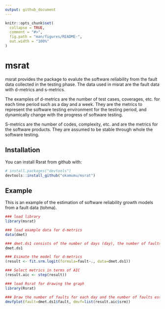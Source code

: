 ```yaml
---
output: github_document
---
```


<!-- README.md is generated from README.Rmd. Please edit that file -->

```r
knitr::opts_chunk$set(
  collapse = TRUE,
  comment = "#>",
  fig.path = "man/figures/README-",
  out.width = "100%"
)
```
# msrat

msrat provides the package to evalute the software reliability from the fault data collected in the testing phase. The data used in msrat are the fault data with d-metrics and s-metrics.

The examples of d-metrics are the number of test cases, coverages, etc. for each time period such as a day and a week. They are the metrics to represent the software testing environment for the testing period, and dynamically change with the progress of software testing.

S-metrics are the number of codes, complexity, etc. and are the metrics for the software products. They are assumed to be stable through whole the software testing.

## Installation

You can install Rsrat from github with:

```r
# install.packages("devtools")
devtools::install_github("okamumu/msrat")
```

## Example

This is an example of the estimation of software reliability growth models from a fault data (tohma). 

```r
### load library
library(msrat)

### load example data for d-metrics
data(dmet)

### dmet.ds1 consists of the number of days (day), the number of faults (fault), the number of testcases (tc), the cumulative number of testcases (ctc), the insrease of C0 coverage (cov) and C0 coverage (ccov).
dmet.ds1

### Esimate the model for d-metrics
(result <- fit.srm.logit(formula=fault~., data=dmet.ds1))

### Select metrics in terms of AIC
(result.aic <- step(result))

### load Rsrat for drawing the graph
library(Rsrat)

### Draw the number of faults for each day and the number of faults estimated by the model
dmvfplot(fault=dmet.ds1$fault, dmvf=list(result.aic$srm))
```
